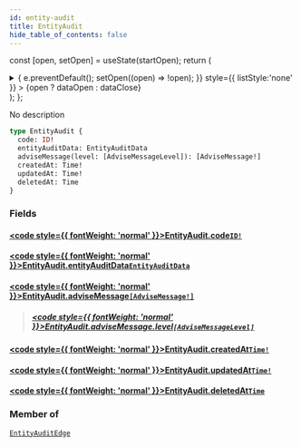 ```yaml
---
id: entity-audit
title: EntityAudit
hide_table_of_contents: false
---
```






const [open, setOpen] = useState(startOpen);
return (
<details {...(open ? { open: true } : {})} className="details" style={{ border:'none', boxShadow:'none', background:'var(--ifm-background-color)' }}>
<summary
onClick={(e) => {
e.preventDefault();
setOpen((open) => !open);
}}
style={{ listStyle:'none' }} >
{open ? dataOpen : dataClose}
</summary>
{open && children}
</details>
);
};

No description

```graphql
type EntityAudit {
  code: ID!
  entityAuditData: EntityAuditData
  adviseMessage(level: [AdviseMessageLevel]): [AdviseMessage!]
  createdAt: Time!
  updatedAt: Time!
  deletedAt: Time
}
```

### Fields

#### [<code style={{ fontWeight: 'normal' }}>EntityAudit.<b>code</b></code>](#)<Bullet />[`ID!`](/api/scalars/id) <Badge class="badge badge--secondary" text="non-null"/> <Badge class="badge badge--secondary" text="scalar"/>

>

#### [<code style={{ fontWeight: 'normal' }}>EntityAudit.<b>entityAuditData</b></code>](#)<Bullet />[`EntityAuditData`](/api/objects/entity-audit-data) <Badge class="badge badge--secondary" text="object"/>

>

#### [<code style={{ fontWeight: 'normal' }}>EntityAudit.<b>adviseMessage</b></code>](#)<Bullet />[`[AdviseMessage!]`](/api/objects/advise-message) <Badge class="badge badge--secondary" text="list"/> <Badge class="badge badge--secondary" text="object"/>

> ##### [<code style={{ fontWeight: 'normal' }}>EntityAudit.adviseMessage.<b>level</b></code>](#)<Bullet />[`[AdviseMessageLevel]`](/api/enums/advise-message-level) <Badge class="badge badge--secondary" text="list"/> <Badge class="badge badge--secondary" text="enum"/>

#### [<code style={{ fontWeight: 'normal' }}>EntityAudit.<b>createdAt</b></code>](#)<Bullet />[`Time!`](/api/scalars/time) <Badge class="badge badge--secondary" text="non-null"/> <Badge class="badge badge--secondary" text="scalar"/>

>

#### [<code style={{ fontWeight: 'normal' }}>EntityAudit.<b>updatedAt</b></code>](#)<Bullet />[`Time!`](/api/scalars/time) <Badge class="badge badge--secondary" text="non-null"/> <Badge class="badge badge--secondary" text="scalar"/>

>

#### [<code style={{ fontWeight: 'normal' }}>EntityAudit.<b>deletedAt</b></code>](#)<Bullet />[`Time`](/api/scalars/time) <Badge class="badge badge--secondary" text="scalar"/>

>

### Member of

[`EntityAuditEdge`](/api/objects/entity-audit-edge) <Badge class="badge badge--secondary" text="object"/>
